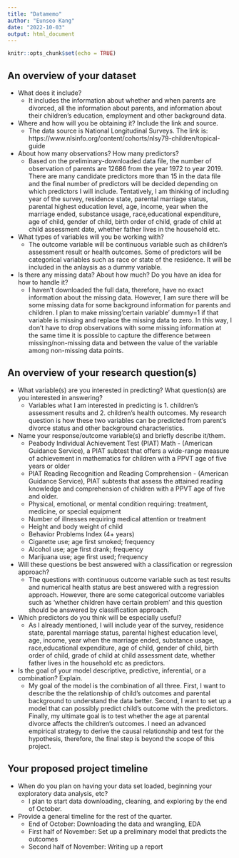 ```yaml
---
title: "Datamemo"
author: "Eunseo Kang"
date: "2022-10-03"
output: html_document
---
```


```r
knitr::opts_chunk$set(echo = TRUE)
```

## An overview of your dataset

* What does it include?
  + It includes the information about whether and when parents are divorced, all the information about parents, and information about their children's education, employment and other background data. 

* Where and how will you be obtaining it? Include the link and source.
  + The data source is National Longitudinal Surveys. The link is:  https://www.nlsinfo.org/content/cohorts/nlsy79-children/topical-guide

* About how many observations? How many predictors?
  + Based on the preliminary-downloaded data file, the number of observation of parents are 12686 from the year 1972 to year 2019. There are many candidate predictors more than 15 in the data file and the final number of predictors will be decided depending on which predictors I will include. Tentatively, I am thinking of including year of the survey, residence state, parental marriage status, parental highest education level, age, income, year when the marriage ended, substance usage, race,educational expenditure, age of child, gender of child, birth order of child, grade of child at child assessment date, whether father lives in the household etc.
  
* What types of variables will you be working with?
  + The outcome variable will be continuous variable such as children's assessment result or health outcomes. Some of predictors will be categorical variables such as race or state of the residence. It will be included in the anlaysis as a dummy variable.
 
* Is there any missing data? About how much? Do you have an idea for how to handle it?
  + I haven't downloaded the full data, therefore, have no exact information about the missing data. However, I am sure there will be some missing data for some background information for parents and children. I plan to make missing'certain variable' dummy=1 if that variable is missing and replace the missing data to zero. In this way, I don't have to drop observations with some missing information at the same time it is possible to capture the difference between missing/non-missing data and between the value of the variable among non-missing data points. 
 
## An overview of your research question(s)
* What variable(s) are you interested in predicting? What question(s) are you interested in answering?
  + Variables what I am interested in predicting is 1. children's assessment results and 2. children's health outcomes. My research question is how these two variables can be predicted from parent's divorce status and other background characteristics. 
 
* Name your response/outcome variable(s) and briefly describe it/them.
  + Peabody Individual Achievement Test (PIAT) Math - (American Guidance Service), a PIAT subtest that offers a wide-range measure of achievement in mathematics for children with a PPVT age of five years or older
  + PIAT Reading Recognition and Reading Comprehension - (American Guidance Service), PIAT subtests that assess the attained reading knowledge and comprehension of children with a PPVT age of five and older.
  + Physical, emotional, or mental condition requiring: treatment, medicine, or special equipment
  + Number of illnesses requiring medical attention or treatment
  + Height and body weight of child
  + Behavior Problems Index (4+ years)
  + Cigarette use; age first smoked; frequency
  + Alcohol use; age first drank; frequency
  + Marijuana use; age first used; frequency
 
* Will these questions be best answered with a classification or regression approach?
  + The questions with continuous outcome variable such as test results and numerical health status are best answered with a regression approach. However, there are some categorical outcome variables such as 'whether children have certain problem' and this question should be answered by classification approach. 
 
* Which predictors do you think will be especially useful?
  + As I already mentioned, I will include year of the survey, residence state, parental marriage status, parental highest education level, age, income, year when the marriage ended, substance usage, race,educational expenditure, age of child, gender of child, birth order of child, grade of child at child assessment date, whether father lives in the household etc as predictors.
 
* Is the goal of your model descriptive, predictive, inferential, or a combination? Explain.
  + My goal of the model is the combination of all three. First, I want to describe the the relationship of child's outcomes and parental background to understand the data better. Second, I want to set up a model that can possibly predict child's outcome with the predictors. Finally, my ultimate goal is to test whether the age at parental divorce affects the children's outcomes. I need an advanced empirical strategy to derive the causal relationship and test for the hypothesis, therefore, the final step is beyond the scope of this project.

## Your proposed project timeline
* When do you plan on having your data set loaded, beginning your exploratory data analysis, etc?
  + I plan to start data downloading, cleaning, and exploring by the end of October. 
 
* Provide a general timeline for the rest of the quarter.
  + End of October: Downloading the data and wrangling, EDA
  + First half of November: Set up a preliminary model that predicts the outcomes
  + Second half of November: Writing up a report
